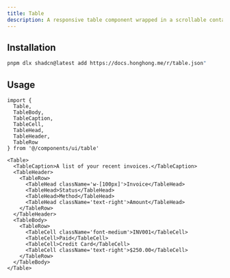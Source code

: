 ```yaml
---
title: Table
description: A responsive table component wrapped in a scrollable container for displaying tabular data.
---
```


<ComponentPreview name='table/table' />

## Installation

```bash
pnpm dlx shadcn@latest add https://docs.honghong.me/r/table.json"
```

## Usage

```tsx
import {
  Table,
  TableBody,
  TableCaption,
  TableCell,
  TableHead,
  TableHeader,
  TableRow
} from '@/components/ui/table'
```

```tsx
<Table>
  <TableCaption>A list of your recent invoices.</TableCaption>
  <TableHeader>
    <TableRow>
      <TableHead className='w-[100px]'>Invoice</TableHead>
      <TableHead>Status</TableHead>
      <TableHead>Method</TableHead>
      <TableHead className='text-right'>Amount</TableHead>
    </TableRow>
  </TableHeader>
  <TableBody>
    <TableRow>
      <TableCell className='font-medium'>INV001</TableCell>
      <TableCell>Paid</TableCell>
      <TableCell>Credit Card</TableCell>
      <TableCell className='text-right'>$250.00</TableCell>
    </TableRow>
  </TableBody>
</Table>
```
